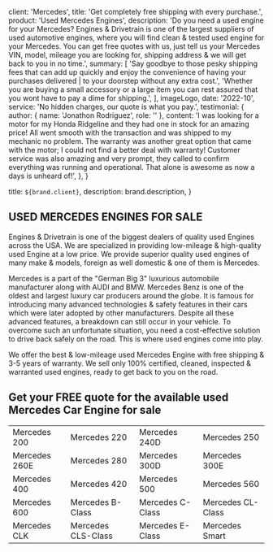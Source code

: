 
  client: 'Mercedes',
  title: 'Get completely free shipping with every purchase.',
  product: 'Used Mercedes Engines',
  description:
    'Do you need a used engine for your Mercedes? Engines & Drivetrain is one of the largest suppliers of used automotive engines, where you will find clean & tested used engine for your Mercedes. You can get free quotes with us, just tell us your Mercedes VIN, model, mileage you are looking for, shipping address & we will get back to you in no time.',
  summary: [
    'Say goodbye to those pesky shipping fees that can add up quickly and enjoy the convenience of having your purchases delivered | to your doorstep without any extra cost.',
    'Whether you are buying a small accessory or a large item you can rest assured that you wont have to pay a dime for shipping.',
  ],
  imageLogo,
  date: '2022-10',
  service: 'No hidden charges, our quote is what you pay.',
  testimonial: {
    author: { name: 'Jonathon Rodriguez', role: '' },
    content:
      'I was looking for a motor for my Honda Ridgeline and they had one in stock for an amazing price! All went smooth with the transaction and was shipped to my mechanic no problem. The warranty was another great option that came with the motor; I could not find a better deal with warranty! Customer service was also amazing and very prompt, they called to confirm everything was running and operational. That alone is awesome as now a days is unheard of!',
  },
}

  title: `${brand.client}`,
  description: brand.description,
}

## USED MERCEDES ENGINES FOR SALE

Engines & Drivetrain is one of the biggest dealers of quality used Engines across the USA. We are specialized in providing low-mileage & high-quality used Engine at a low price. We provide superior quality used engines of many make & models, foreign as well domestic & one of them is Mercedes.

Mercedes is a part of the "German Big 3" luxurious automobile manufacturer along with AUDI and BMW. Mercedes Benz is one of the oldest and largest luxury car producers around the globe. It is famous for introducing many advanced technologies & safety features in their cars which were later adopted by other manufacturers. Despite all these advanced features, a breakdown can still occur in your vehicle. To overcome such an unfortunate situation, you need a cost-effective solution to drive back safely on the road. This is where used engines come into play.

We offer the best & low-mileage used Mercedes Engine with free shipping & 3-5 years of warranty. We sell only 100% certified, cleaned, inspected & warranted used engines, ready to get back to you on the road.

## Get your FREE quote for the available used Mercedes Car Engine for sale

|               |                    |                  |                   |
| ------------- | ------------------ | ---------------- | ----------------- |
| Mercedes 200  | Mercedes 220       | Mercedes 240D    | Mercedes 250      |
| Mercedes 260E | Mercedes 280       | Mercedes 300D    | Mercedes 300E     |
| Mercedes 400  | Mercedes 420       | Mercedes 500     | Mercedes 560      |
| Mercedes 600  | Mercedes B-Class   | Mercedes C-Class | Mercedes CL-Class |
| Mercedes CLK  | Mercedes CLS-Class | Mercedes E-Class | Mercedes Smart    |
